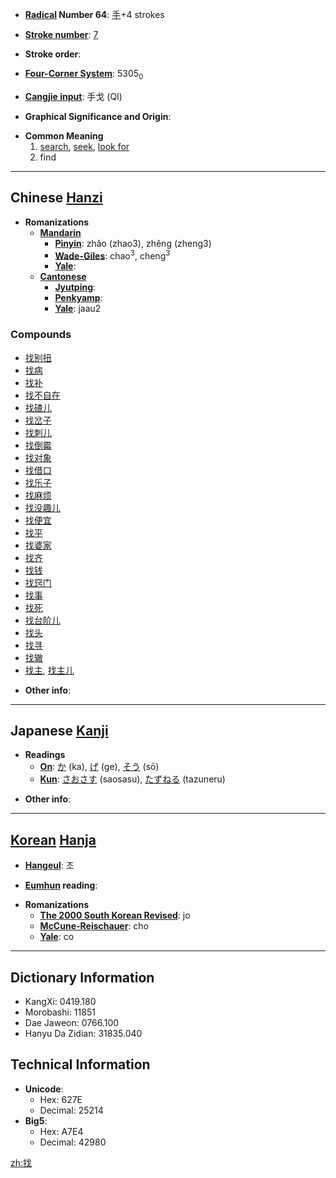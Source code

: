 * '''[[Wiktionary:Chinese radical index| Radical]] Number 64''': [[Wiktionary:Chinese radical index 手|手]]+4 strokes

* '''[[Wiktionary:Chinese total strokes index|Stroke number]]''': [[Wiktionary:Chinese total strokes index 7|7]]

* '''Stroke order''': 

* '''[[Wiktionary:Chinese four corner index|Four-Corner System]]''': 5305<sub>0</sub>

* '''[[Wiktionary:Chinese Cangjie index|Cangjie input]]''': 手戈 (QI)

* '''Graphical Significance and Origin''': 

* '''Common Meaning'''
*# [[search]], [[seek]], [[look for]]
*# find


----

== Chinese [[Hanzi]] ==

* '''Romanizations'''
** '''[[Mandarin]]'''
*** '''[[Pinyin]]''': zhǎo (zhao3), zhěng (zheng3)
*** '''[[Wade-Giles]]''': chao<sup>3</sup>, cheng<sup>3</sup>
*** '''[[Yale]]''': 
** '''[[Cantonese]]'''
*** '''[[Jyutping]]''':
*** '''[[Penkyamp]]''': 
*** '''[[Yale]]''': jaau2

===Compounds===
*[[找别扭]]
*[[找病]]
*[[找补]]
*[[找不自在]]
*[[找碴儿]]
*[[找岔子]]
*[[找刺儿]]
*[[找倒霉]]
*[[找对象]]
*[[找借口]]
*[[找乐子]]
*[[找麻烦]]
*[[找没趣儿]]
*[[找便宜]]
*[[找平]]
*[[找婆家]]
*[[找齐]]
*[[找钱]]
*[[找窍门]]
*[[找事]]
*[[找死]]
*[[找台阶儿]]
*[[找头]]
*[[找寻]]
*[[找辙]]
*[[找主]], [[找主儿]]

* '''Other info''': 

----

== Japanese [[Kanji]] ==

* '''Readings'''
** '''[[On]]''': [[か]] (ka), [[げ]] (ge), [[そう]] (sō)
** '''[[Kun]]''': [[さおさす]] (saosasu), [[たずねる]] (tazuneru)

* '''Other info''':  

----

== [[Korean]] [[Hanja]] ==

* '''[[Hangeul]]''': 조

* '''[[Eumhun]] reading''': 

* '''Romanizations'''
** '''[[The 2000 South Korean Revised Romanization|The 2000 South Korean Revised]]''': jo
** '''[[McCune-Reischauer]]''': cho
** '''[[Yale]]''': co

----

== Dictionary Information ==

* KangXi: 0419.180
* Morobashi: 11851
* Dae Jaweon: 0766.100
* Hanyu Da Zidian: 31835.040

== Technical Information ==

* '''Unicode''':
** Hex: 627E
** Decimal: 25214
* '''Big5''':
** Hex: A7E4
** Decimal: 42980

[[zh:找]]